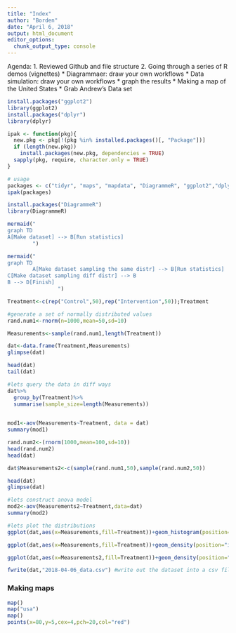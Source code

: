 ---
title: "Index"
author: "Borden"
date: "April 6, 2018"
output: html_document
editor_options: 
  chunk_output_type: console
---

Agenda: 
1. Reviewed Github and file structure
2. Going through a series of R demos (vignettes)
  * Diagrammaer: draw your own workflows
  * Data simulation: draw your own workflows
    * graph the results
  * Making a map of the United States
  * Grab Andrew's Data set

```{r loading libraries}
install.packages("ggplot2")
library(ggplot2)
install.packages("dplyr")
library(dplyr)
```

```{r}
ipak <- function(pkg){
  new.pkg <- pkg[!(pkg %in% installed.packages()[, "Package"])]
  if (length(new.pkg))
    install.packages(new.pkg, dependencies = TRUE)
  sapply(pkg, require, character.only = TRUE)
}

# usage
packages <- c("tidyr", "maps", "mapdata", "DiagrammeR", "ggplot2","dplyr","data.table")
ipak(packages)
```

```{r}
install.packages("DiagrammeR")
library(DiagrammeR)
```





```{r Diagrammer demo}
mermaid("
graph TD
A[Make dataset] --> B[Run statistics]
        ")
```
```{r}
mermaid("
graph TD
        A[Make dataset sampling the same distr] --> B[Run statistics]
C[Make dataset sampling diff distr] --> B
B --> D[Finish]
                ")
```
```{r}
Treatment<-c(rep("Control",50),rep("Intervention",50));Treatment

#generate a set of normally distributed values
rand.num1<-rnorm(n=1000,mean=50,sd=10)

Measurements<-sample(rand.num1,length(Treatment))

dat<-data.frame(Treatment,Measurements)
glimpse(dat)

head(dat)
tail(dat)

#lets query the data in diff ways
dat%>%
  group_by(Treatment)%>%
  summarise(sample_size=length(Measurements))
  

mod1<-aov(Measurements~Treatment, data = dat)
summary(mod1)

rand.num2<-(rnorm(1000,mean=100,sd=10))
head(rand.num2)
head(dat)

dat$Measurements2<-c(sample(rand.num1,50),sample(rand.num2,50))

head(dat)
glimpse(dat)

#lets construct anova model
mod2<-aov(Measurements2~Treatment,data=dat)
summary(mod2)

#lets plot the distributions
ggplot(dat,aes(x=Measurements,fill=Treatment))+geom_histogram(position="identity",alpha=.2)

ggplot(dat,aes(x=Measurements,fill=Treatment))+geom_density(position="identity",alpha=.2)

ggplot(dat,aes(x=Measurements2,fill=Treatment))+geom_density(position="identity",alpha=.2)

fwrite(dat,"2018-04-06_data.csv") #write out the dataset into a csv file in the folder.
```
### Making maps

```{r}
map()
map("usa")
map()
points(x=80,y=5,cex=4,pch=20,col="red")



```



